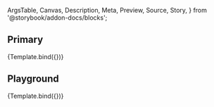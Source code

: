<!-- @prettier -->

  ArgsTable,
  Canvas,
  Description,
  Meta,
  Preview,
  Source,
  Story,
} from '@storybook/addon-docs/blocks';



<Meta title="Molecules/Loading" component={Loading} argTypes={argTypes} />

<Description of={Loading} />

## Primary

<Canvas>
  <Story
    name="Primary"
    args={{
      circularProgressProps: {
        size: 24,
        thickness: 4.5,
      },
      title: 'Loading...',
    }}
  >
    {Template.bind({})}
  </Story>
</Canvas>

## Playground

<Canvas isColumn>
  <Source language="jsx" story="Playground" />
  <Story
    name="Playground"
    args={{
      circularProgressProps: {
        size: 24,
        thickness: 4.5,
      },
      title: 'Loading...',
    }}
  >
    {Template.bind({})}
  </Story>
  <ArgsTable story="Playground" />
</Canvas>
